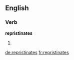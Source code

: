 ==English==

===Verb===
'''repristinates'''

# {{en-third-person singular of|repristinate}}

[[de:repristinates]]
[[fr:repristinates]]